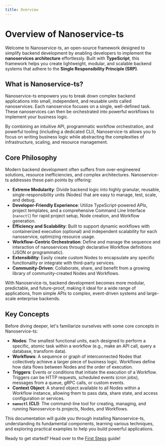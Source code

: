 ```yaml
---
title: Overview
---
```


# Overview of Nanoservice-ts

Welcome to Nanoservice-ts, an open-source framework designed to simplify backend development by enabling developers to implement the **nanoservices architecture** effortlessly. Built with **TypeScript**, this framework helps you create lightweight, modular, and scalable backend systems that adhere to the **Single Responsibility Principle (SRP)**.

## What is Nanoservice-ts?

Nanoservice-ts empowers you to break down complex backend applications into small, independent, and reusable units called nanoservices. Each nanoservice focuses on a single, well-defined task. These nanoservices can then be orchestrated into powerful workflows to implement your business logic.

By combining an intuitive API, programmatic workflow orchestration, and powerful tooling (including a dedicated CLI), Nanoservice-ts allows you to focus on writing business logic while abstracting the complexities of infrastructure, scaling, and resource management.

## Core Philosophy

Modern backend development often suffers from over-engineered solutions, resource inefficiencies, and complex architectures. Nanoservice-ts addresses these pain points by offering:

*   **Extreme Modularity**: Divide backend logic into highly granular, reusable, single-responsibility units (Nodes) that are easy to manage, test, scale, and debug.
*   **Developer-Friendly Experience**: Utilize TypeScript-powered APIs, project templates, and a comprehensive Command Line Interface (`nanoctl`) for rapid project setup, Node creation, and Workflow generation.
*   **Efficiency and Scalability**: Built to support dynamic workflows with containerized execution (optional) and independent scalability for each nanoservice, optimizing resource usage.
*   **Workflow-Centric Orchestration**: Define and manage the sequence and interaction of nanoservices through declarative Workflow definitions (JSON or programmatic).
*   **Extensibility**: Easily create custom Nodes to encapsulate any specific functionality or integrate with third-party services.
*   **Community-Driven**: Collaborate, share, and benefit from a growing library of community-created Nodes and Workflows.

With Nanoservice-ts, backend development becomes more modular, predictable, and future-proof, making it ideal for a wide range of applications, from simple APIs to complex, event-driven systems and large-scale enterprise backends.

## Key Concepts

Before diving deeper, let's familiarize ourselves with some core concepts in Nanoservice-ts:

*   **Nodes**: The smallest functional units, each designed to perform a specific, atomic task within a workflow (e.g., make an API call, query a database, transform data).
*   **Workflows**: A sequence or graph of interconnected Nodes that collectively achieve a larger piece of business logic. Workflows define how data flows between Nodes and the order of execution.
*   **Triggers**: Events or conditions that initiate the execution of a Workflow. Triggers can be HTTP requests, scheduled events (cron jobs), messages from a queue, gRPC calls, or custom events.
*   **Context Object**: A shared object available to all Nodes within a Workflow instance, allowing them to pass data, share state, and access configuration or services.
*   **`nanoctl` (CLI)**: The command-line tool for creating, managing, and running Nanoservice-ts projects, Nodes, and Workflows.

This documentation will guide you through installing Nanoservice-ts, understanding its fundamental components, learning various techniques, and exploring practical examples to help you build powerful applications.

Ready to get started? Head over to the [First Steps](./first-steps) guide!
